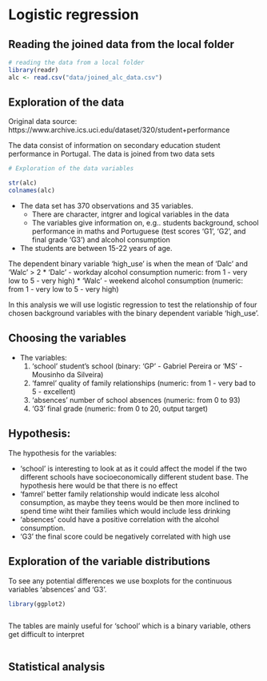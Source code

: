 # Logistic regression

## Reading the joined data from the local folder

```R
# reading the data from a local folder
library(readr)
alc <- read.csv("data/joined_alc_data.csv")

```

## Exploration of the data
Original data source: https://www.archive.ics.uci.edu/dataset/320/student+performance

The data consist of information on secondary education student performance in Portugal. The data is joined from two data sets 

```R
# Exploration of the data variables

str(alc)
colnames(alc)

```

* The data set has 370 observations and 35 variables. 
  + There are character, intgrer and logical variables in the data
  + The variables give information on, e.g.. students background, school performance in maths and Portuguese (test scores 'G1', 'G2', and final grade 'G3') and alcohol consumption
* The students are between 15-22 years of age.

The dependent binary variable 'high_use' is when the mean of 'Dalc' and 'Walc' > 2
* 'Dalc' - workday alcohol consumption numeric: from 1 - very low to 5 - very high)
* 'Walc' - weekend alcohol consumption (numeric: from 1 - very low to 5 - very high)

In this analysis we will use logistic regression to test the relationship of four chosen background variables with the binary dependent variable 'high_use'.

## Choosing the variables 

* The variables:
  1. 'school' student's school (binary: 'GP' - Gabriel Pereira or 'MS' - Mousinho da Silveira) 
  2. 'famrel' quality of family relationships (numeric: from 1 - very bad to 5 - excellent)
  3. 'absences' number of school absences (numeric: from 0 to 93)
  4. 'G3' final grade (numeric: from 0 to 20, output target)

## Hypothesis:

The hypothesis for the variables: 

* 'school' is interesting to look at as it could affect the model if the two different schools have socioeconomically different student base. The hypothesis here would be that there is no effect
* 'famrel' better family relationship would indicate less alcohol consumption, as maybe they teens would be then more inclined to spend time wiht their families which would include less drinking
* 'absences' could have a positive correlation with the alcohol consumption.
* 'G3' the final score could be negatively correlated with high use

## Exploration of the variable distributions

To see any potential differences we use boxplots for the continuous variables 'absences' and 'G3'.

```R
library(ggplot2)

```


```R

```
The tables are mainly useful for 'school' which is a binary variable, others get difficult to interpret

```R


```

## Statistical analysis